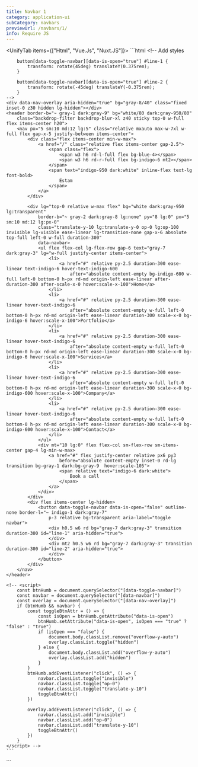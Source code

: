 ```yaml
---
title: Navbar 1
category: application-ui
subCategory: navbars
previewUrl: /navbars/1/
info: Require JS
---
```


<UnifyTab items={["Html", "Vue.Js", "Nuxt.JS"]}>
  <TabItem>
    ```html
    <!-- 
        Add styles

        button[data-toggle-navbar][data-is-open="true"] #line-1 {
            transform: rotate(45deg) translateY(0.375rem);
        }

        button[data-toggle-navbar][data-is-open="true"] #line-2 {
            transform: rotate(-45deg) translateY(-0.375rem);
        }
    -->
    <div data-nav-overlay aria-hidden="true" bg="gray-8/40" class="fixed inset-0 z30 hidden lg-hidden"></div>
    <header border-b="~ gray-1 dark:gray-9" bg="white/80 dark:gray-950/80"
        class="backdrop-filter backdrop-blur-xl z40 sticky top-0 w-full flex items-center h20">
        <nav px="5 sm:10 md:12 lg:5" class="relative mxauto max-w-7xl w-full flex gap-x-5 justify-between items-center">
            <div class="flex items-center min-w-max">
                <a href="/" class="relative flex items-center gap-2.5">
                    <span class="flex">
                        <span w3 h6 rd-l-full flex bg-blue-4></span>
                        <span w3 h6 rd-r-full flex bg-indigo-6 mt2></span>
                    </span>
                    <span text="indigo-950 dark:white" inline-flex text-lg font-bold>
                        Estam
                    </span>
                </a>
            </div>

            <div lg="top-0 relative w-max flex" bg="white dark:gray-950 lg:transparent"
                border-b="~ gray-2 dark:gray-8 lg:none" py="8 lg:0" px="5 sm:10 md:12 lg:px-0"
                class="translate-y-10 lg:translate-y-0 op-0 lg:op-100 invisible lg-visible ease-linear lg-transition-none gap-x-6 absolute top-full left-0 w-full duration-300"
                data-navbar>
                <ul flex flex-col lg-flex-row gap-6 text="gray-7 dark:gray-3" lg="w-full justify-center items-center">
                    <li>
                        <a href="#" relative py-2.5 duration-300 ease-linear text-indigo-6 hover-text-indigo-600
                            after="absolute content-empty bg-indigo-600 w-full left-0 bottom-0 h-px rd-md origin-left ease-linear after-duration-300 after-scale-x-0 hover:scale-x-100">Home</a>
                    </li>
                    <li>
                        <a href="#" relative py-2.5 duration-300 ease-linear hover-text-indigo-6
                            after="absolute content-empty w-full left-0 bottom-0 h-px rd-md origin-left ease-linear duration-300 scale-x-0 bg-indigo-6 hover:scale-x-100">Portfolio</a>
                    </li>
                    <li>
                        <a href="#" relative py-2.5 duration-300 ease-linear hover-text-indigo-6
                            after="absolute content-empty w-full left-0 bottom-0 h-px rd-md origin-left ease-linear duration-300 scale-x-0 bg-indigo-6 hover:scale-x-100">Services</a>
                    </li>
                    <li>
                        <a href="#" relative py-2.5 duration-300 ease-linear hover-text-indigo-6
                            after="absolute content-empty w-full left-0 bottom-0 h-px rd-md origin-left ease-linear duration-300 scale-x-0 bg-indigo-600 hover:scale-x-100">Company</a>
                    </li>
                    <li>
                        <a href="#" relative py-2.5 duration-300 ease-linear hover-text-indigo-6
                            after="absolute content-empty w-full left-0 bottom-0 h-px rd-md origin-left ease-linear duration-300 scale-x-0 bg-indigo-600 hover:scale-x-100">Contact</a>
                    </li>
                </ul>
                <div mt="10 lg:0" flex flex-col sm-flex-row sm-items-center gap-4 lg-min-w-max>
                    <a href="#" flex justify-center relative px6 py3
                        before="absolute content-empty inset-0 rd-lg transition bg-gray-1 dark:bg-gray-9  hover:scale-105">
                        <span relative text="indigo-6 dark:white">
                            Book a call
                        </span>
                    </a>
                </div>
            </div>
            <div flex items-center lg-hidden>
                <button data-toggle-navbar data-is-open="false" outline-none border-l="~ indigo-1 dark:gray-7"
                    p-3 relative bg-transparent aria-label="toggle navbar">
                    <div h0.5 w6 rd bg="gray-7 dark:gray-3" transition duration-300 id="line-1" aria-hidden="true">
                    </div>
                    <div mt2 h0.5 w6 rd bg="gray-7 dark:gray-3" transition duration-300 id="line-2" aria-hidden="true">
                    </div>
                </button>
            </div>
        </nav>
    </header>

    <!-- <script>
        const btnHumb = document.querySelector("[data-toggle-navbar]")
        const navbar = document.querySelector("[data-navbar]")
        const overlay = document.querySelector("[data-nav-overlay]")
        if (btnHumb && navbar) {
            const toggleBtnAttr = () => {
                const isOpen = btnHumb.getAttribute("data-is-open")
                btnHumb.setAttribute("data-is-open", isOpen === "true" ? "false" : "true")
                if (isOpen === "false") {
                    document.body.classList.remove("overflow-y-auto")
                    overlay.classList.toggle("hidden")
                } else {
                    document.body.classList.add("overflow-y-auto")
                    overlay.classList.add("hidden")
                }
            }
            btnHumb.addEventListener("click", () => {
                navbar.classList.toggle("invisible")
                navbar.classList.toggle("op-0")
                navbar.classList.toggle("translate-y-10")
                toggleBtnAttr()
            })

            overlay.addEventListener("click", () => {
                navbar.classList.add("invisible")
                navbar.classList.add("op-0")
                navbar.classList.add("translate-y-10")
                toggleBtnAttr()
            })
        }
    </script> -->
    ```
  </TabItem>

  <TabItem>
    ```
    <script setup>
    import { ref } from 'vue'
    const navIsOpen = ref(false)

    const navItems = [
        {
            id:1,
            text:"Home",
            href:"/",
            isActive:true
        },
        {
            id:2,
            text:"Portfolio",
            href:"#",
            isActive:false
        },
        {
            id:3,
            text:"Services",
            href:"#",
            isActive:false
        },
        {
            id:4,
            text:"Company",
            href:"#",
            isActive:false
        },
        {
            id:5,
            text:"Contact",
            href:"#",
            isActive:false
        },
    ]

    function toggleNavBar(){
        navIsOpen.value = !navIsOpen.value
        document.body.classList.toggle("overflow-y-auto")
    }
    function closeNavBar(){
        navIsOpen.value = false
        ocument.body.classList.add("overflow-y-auto")
    }
    </script>
    <template>
        <div aria-hidden="true" @click="closeNavBar()" bg="gray-8/40" class="fixed inset-0 z30" :class="navIsOpen ? 'visible flex lg-hidden lg-invisible':'invisible hidden'"></div>
        <header border-b="~ gray-1 dark:gray-9" bg="white/80 dark:gray-950/80"
            class="backdrop-filter backdrop-blur-xl z40 sticky top-0 w-full flex items-center h20">
            <nav px="5 sm:10 md:12 lg:5" class="relative mxauto max-w-7xl w-full flex gap-x-5 justify-between items-center">
                <div class="flex items-center min-w-max">
                    <a href="/" class="relative flex items-center gap-2.5">
                        <span class="flex">
                            <span w3 h6 rd-l-full flex bg-blue-4></span>
                            <span w3 h6 rd-r-full flex bg-indigo-6 mt2></span>
                        </span>
                        <span text="indigo-950 dark:white" inline-flex text-lg font-bold>
                            Estam
                        </span>
                    </a>
                </div>
                <div lg="top-0 relative w-max flex" bg="white dark:gray-950 lg:transparent"
                    border-b="~ gray-2 dark:gray-8 lg:none" py="8 lg:0" px="5 sm:10 md:12 lg:px-0"
                    class="ease-linear lg-transition-none gap-x-6 absolute top-full left-0 w-full duration-300"
                    :class="navIsOpen ? 'visible op100 translate-y-0':'translate-y-10 lg-translate-y-0 invisible lg-visible op0 lg-op100'">
                    <ul text="gray-7 dark:gray-3" class="flex flex-col lg-flex-row gap6 lg-w-full lg-justify-center lg-items-center">
                        <li v-for="navItem in navItems" :key="navItem.id">
                            <router-link :to="navItem.href"  class="py2.5 duration-300 ease-linear hover-text-indigo-6  relative after-absolute after-content-empty after-bg-indigo-6 after-w-full after-left-0 after-bottom-0 after-h-px after-rd-md after-duration-300 after-ease-linean" :class="navItem.isActive ?'text-indigo-6 after-scale-x-100':'after-scale-x-0 hover-after-scale-x-100'"> 
                                {{ navItem.text }}
                            </router-link>
                        </li>
                    </ul>
                    <div mt="10 lg:0" flex flex-col sm-flex-row sm-items-center gap-4 lg-min-w-max>
                        <a href="#" class="flex justify-center relative px6 py3"
                            un-before="absolute content-empty inset-0 rd-lg transition bg-gray-1 dark-bg-gray-9 after-origin-left after-ease-linear after-after-duration-300">
                            <span relative text="indigo-6 dark:white">
                                Book a call
                            </span>
                        </a>
                    </div>
                </div>
                <div flex items-center lg-hidden>
                    <button @click="toggleNavBar()" outline-none border-l="~ indigo-1 dark:gray-7"
                        p-3 relative bg-transparent aria-label="toggle navbar">
                        <div h0.5 w6 rd bg="gray-7 dark:gray-3" transition duration-300 aria-hidden="true" :class="navIsOpen ? 'rotate-45 translate-y-1.5':''">
                        </div>
                        <div mt2 h0.5 w6 rd bg="gray-7 dark:gray-3" transition duration-300 aria-hidden="true" :class="navIsOpen ? '-rotate-45 -translate-y-1.5':''">
                        </div>
                    </button>
                </div>
            </nav>
        </header>
    </template>
    ```
  </TabItem> 

  <TabItem>
    ```
    <script setup>
    const navIsOpen = useState('navIsOpen', ()=>false)
    const navItems = [
        {
            id:1,
            text:"Home",
            href:"/",
            isActive:true
        },
        {
            id:2,
            text:"Portfolio",
            href:"#",
            isActive:false
        },
        {
            id:3,
            text:"Services",
            href:"#",
            isActive:false
        },
        {
            id:4,
            text:"Company",
            href:"#",
            isActive:false
        },
        {
            id:5,
            text:"Contact",
            href:"#",
            isActive:false
        },
    ]

    function toggleNavBar(){
        navIsOpen.value = !navIsOpen.value
        document.body.classList.toggle("overflow-y-auto")
    }
    function closeNavBar(){
        navIsOpen.value = false
        ocument.body.classList.add("overflow-y-auto")
    }
    </script>
    <template>
        <div aria-hidden="true" @click="closeNavBar()" bg="gray-8/40" class="fixed inset-0 z30" :class="navIsOpen ? 'visible flex lg-hidden lg-invisible':'invisible hidden'"></div>
        <header border-b="~ gray-1 dark:gray-9" bg="white/80 dark:gray-950/80"
            class="backdrop-filter backdrop-blur-xl z40 sticky top-0 w-full flex items-center h20">
            <nav px="5 sm:10 md:12 lg:5" class="relative mxauto max-w-7xl w-full flex gap-x-5 justify-between items-center">
                <div class="flex items-center min-w-max">
                    <nuxt-link to="/" class="relative flex items-center gap-2.5">
                        <span class="flex">
                            <span w3 h6 rd-l-full flex bg-blue-4></span>
                            <span w3 h6 rd-r-full flex bg-indigo-6 mt2></span>
                        </span>
                        <span text="indigo-950 dark:white" inline-flex text-lg font-bold>
                            Estam
                        </span>
                    </nuxt-link>
                </div>
                <div lg="top-0 relative w-max flex" bg="white dark:gray-950 lg:transparent"
                    border-b="~ gray-2 dark:gray-8 lg:none" py="8 lg:0" px="5 sm:10 md:12 lg:px-0"
                    class="ease-linear lg-transition-none gap-x-6 absolute top-full left-0 w-full duration-300"
                    :class="navIsOpen ? 'visible op100 translate-y-0':'translate-y-10 lg-translate-y-0 invisible lg-visible op0 lg-op100'">
                    <ul text="gray-7 dark:gray-3" class="flex flex-col lg-flex-row gap6 lg-w-full lg-justify-center lg-items-center">
                        <li v-for="navItem in navItems" :key="navItem.id">
                            <nuxt-link :to="navItem.href"  class="py2.5 duration-300 ease-linear hover-text-indigo-6  relative after-absolute after-content-empty after-bg-indigo-6 after-w-full after-left-0 after-bottom-0 after-h-px after-rd-md after-duration-300 after-ease-linean" :class="navItem.isActive ?'text-indigo-6 after-scale-x-100':'after-scale-x-0 hover-after-scale-x-100'"> 
                                {{ navItem.text }}
                            </nuxt-link>
                        </li>
                    </ul>
                    <div mt="10 lg:0" flex flex-col sm-flex-row sm-items-center gap-4 lg-min-w-max>
                        <nuxt-link to="#" class="flex justify-center relative px6 py3"
                            un-before="absolute content-empty inset-0 rd-lg transition bg-gray-1 dark-bg-gray-9 after-origin-left after-ease-linear after-after-duration-300">
                            <span relative text="indigo-6 dark:white">
                                Book a call
                            </span>
                        </nuxt-link>
                    </div>
                </div>
                <div flex items-center lg-hidden>
                    <button @click="toggleNavBar()" outline-none border-l="~ indigo-1 dark:gray-7"
                        p-3 relative bg-transparent aria-label="toggle navbar">
                        <div h0.5 w6 rd bg="gray-7 dark:gray-3" transition duration-300 aria-hidden="true" :class="navIsOpen ? 'rotate-45 translate-y-1.5':''">
                        </div>
                        <div mt2 h0.5 w6 rd bg="gray-7 dark:gray-3" transition duration-300 aria-hidden="true" :class="navIsOpen ? '-rotate-45 -translate-y-1.5':''">
                        </div>
                    </button>
                </div>
            </nav>
        </header>
    </template>
    ```
  </TabItem>
</UnifyTab>
